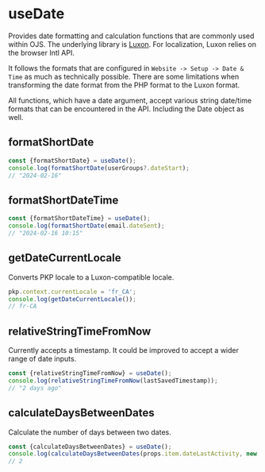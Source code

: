 
<Meta title="Composables/useDate" />

# useDate

Provides date formatting and calculation functions that are commonly used within OJS. The underlying library is [Luxon](https://moment.github.io/luxon/#/). For localization, Luxon relies on the browser Intl API.

It follows the formats that are configured in `Website -> Setup -> Date & Time` as much as technically possible. There are some limitations when transforming the date format from the PHP format to the Luxon format.

All functions, which have a date argument, accept various string date/time formats that can be encountered in the API. Including the Date object as well.

## formatShortDate

```js
const {formatShortDate} = useDate();
console.log(formatShortDate(userGroups?.dateStart);
// "2024-02-16"
```

## formatShortDateTime

```js
const {formatShortDateTime} = useDate();
console.log(formatShortDate(email.dateSent);
// "2024-02-16 10:15"
```

## getDateCurrentLocale

Converts PKP locale to a Luxon-compatible locale.

```js
pkp.context.currentLocale = 'fr_CA';
console.log(getDateCurrentLocale());
// fr-CA
```

## relativeStringTimeFromNow

Currently accepts a timestamp. It could be improved to accept a wider range of date inputs.

```js
const {relativeStringTimeFromNow} = useDate();
console.log(relativeStringTimeFromNow(lastSavedTimestamp));
// "2 days ago"
```

## calculateDaysBetweenDates

Calculate the number of days between two dates.

```js
const {calculateDaysBetweenDates} = useDate();
console.log(calculateDaysBetweenDates(props.item.dateLastActivity, new Date()));
// 2
```
